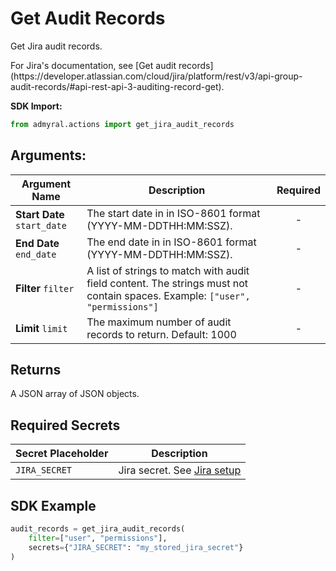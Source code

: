 
# Get Audit Records

Get Jira audit records.

<Callout type="info">
	For Jira's documentation, see [Get audit
	records](https://developer.atlassian.com/cloud/jira/platform/rest/v3/api-group-audit-records/#api-rest-api-3-auditing-record-get).
</Callout>

**SDK Import:**

```python
from admyral.actions import get_jira_audit_records
```

## Arguments:

| Argument Name               | Description                                                                                                                  | Required |
| --------------------------- | ---------------------------------------------------------------------------------------------------------------------------- | :------: |
| **Start Date** `start_date` | The start date in in ISO-8601 format (YYYY-MM-DDTHH:MM:SSZ).                                                                 |    -     |
| **End Date** `end_date`     | The end date in in ISO-8601 format (YYYY-MM-DDTHH:MM:SSZ).                                                                   |    -     |
| **Filter** `filter`         | A list of strings to match with audit field content. The strings must not contain spaces. Example: `["user", "permissions"]` |    -     |
| **Limit** `limit`           | The maximum number of audit records to return. Default: 1000                                                                 |    -     |

## Returns

A JSON array of JSON objects.

## Required Secrets

| Secret Placeholder | Description                                            |
| ------------------ | ------------------------------------------------------ |
| `JIRA_SECRET`      | Jira secret. See [Jira setup](/integrations/jira/jira) |

## SDK Example

```python
audit_records = get_jira_audit_records(
    filter=["user", "permissions"],
    secrets={"JIRA_SECRET": "my_stored_jira_secret"}
)
```
